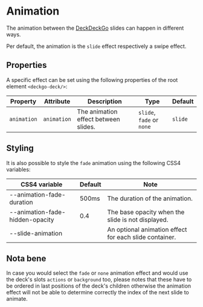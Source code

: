 
<Meta title="Deck/Animation" />

# Animation

The animation between the [DeckDeckGo] slides can happen in different ways.

Per default, the animation is the `slide` effect respectively a swipe effect.

## Properties

A specific effect can be set using the following properties of the root element `<deckgo-deck/>`:

| Property    | Attribute   | Description                          | Type                      | Default |
| ----------- | ----------- | ------------------------------------ | ------------------------- | ------- |
| `animation` | `animation` | The animation effect between slides. | `slide`, `fade` or `none` | `slide` |  |

## Styling

It is also possible to style the `fade` animation using the following CSS4 variables:

| CSS4 variable                   | Default | Note                                                   |
| ------------------------------- | ------- | ------------------------------------------------------ |
| --animation-fade-duration       | 500ms   | The duration of the animation.                         |
| --animation-fade-hidden-opacity | 0.4     | The base opacity when the slide is not displayed.      |
| --slide-animation               |         | An optional animation effect for each slide container. |

## Nota bene

In case you would select the `fade` or `none` animation effect and would use the deck's slots `actions` or `background` too, please notes that these have to be ordered in last positions of the deck's children otherwise the animation effect will not be able to determine correctly the index of the next slide to animate.

[deckdeckgo]: https://deckdeckgo.com
